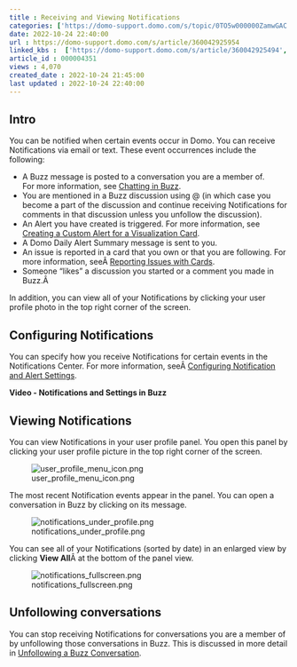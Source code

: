 ```yaml
---
title : Receiving and Viewing Notifications
categories: ['https://domo-support.domo.com/s/topic/0TO5w000000ZamwGAC']
date: 2022-10-24 22:40:00
url : https://domo-support.domo.com/s/article/360042925954
linked_kbs :  ['https://domo-support.domo.com/s/article/360042925494', 'https://domo-support.domo.com/s/knowledge-base', 'https://domo-support.domo.com/s/article/360042925794', 'https://domo-support.domo.com/s/article/360043429953', 'https://domo-support.domo.com/s/article/360042925814', 'https://domo-support.domo.com/s/article/360043430513', 'https://domo-support.domo.com/s/article/360042925954', 'https://domo-support.domo.com/s/article/360042923834', 'https://domo-support.domo.com/s/article/360043429933', 'https://domo-support.domo.com/s/article/360043429693', 'https://domo-support.domo.com/s/topic/0TO5w000000ZamwGAC', 'https://domo-support.domo.com/s/article/360042925574', 'https://domo-support.domo.com/s/article/360043429913']
article_id : 000004351
views : 4,070
created_date : 2022-10-24 21:45:00
last updated : 2022-10-24 22:40:00
---
```




Intro
-----


You can be notified when certain events occur in Domo. You can receive Notifications via email or text. These event occurrences include the following:



* A Buzz message is posted to a conversation you are a member of.  
For more information, see [Chatting in Buzz](..\chatting_in_buzz\index.html "Chatting in Buzz").
* You are mentioned in a Buzz discussion using @ (in which case you become a part of the discussion and continue receiving Notifications for comments in that discussion unless you unfollow the discussion).
* An Alert you have created is triggered. For more information, see [Creating a Custom Alert for a Visualization Card](..\creating_an_alert_for_a_visualization_card\index.html "Creating a Custom Alert for a KPI Card").
* A Domo Daily Alert Summary message is sent to you.
* An issue is reported in a card that you own or that you are following. For more information, seeÂ [Reporting Issues with Cards](..\reporting_issues_with_cards\index.html "Reporting Issues with Cards").
* Someone "likes" a discussion you started or a comment you made in Buzz.Â


In addition, you can view all of your Notifications by clicking your user profile photo in the top right corner of the screen.


Configuring Notifications
-------------------------


You can specify how you receive Notifications for certain events in the Notifications Center. For more information, seeÂ [Configuring Notification and Alert Settings](..\configuring_notification_and_alert_settings\index.html "Configuring Notification and Alert Settings").


**Video - Notifications and Settings in Buzz**



Viewing Notifications
---------------------


You can view Notifications in your user profile panel. You open this panel by clicking your user profile picture in the top right corner of the screen.


![user_profile_menu_icon.png](user_profile_menu_icon.png)


The most recent Notification events appear in the panel. You can open a conversation in Buzz by clicking on its message.


![notifications_under_profile.png](notifications_under_profile.png)


You can see all of your Notifications (sorted by date) in an enlarged view by clicking **View All**Â at the bottom of the panel view.


![notifications_fullscreen.png](notifications_fullscreen.png)


Unfollowing conversations
-------------------------


You can stop receiving Notifications for conversations you are a member of by unfollowing those conversations in Buzz. This is discussed in more detail in [Unfollowing a Buzz Conversation](..\unfollowing_a_buzz_conversation\index.html "Unfollowing a Buzz Conversation").